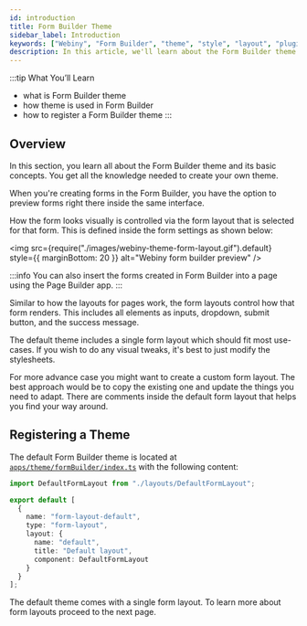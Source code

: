 ```yaml
---
id: introduction
title: Form Builder Theme
sidebar_label: Introduction
keywords: ["Webiny", "Form Builder", "theme", "style", "layout", "plugin"]
description: In this article, we'll learn about the Form Builder theme
---
```


<!-- Always include this section on top of the page. -->

:::tip What You’ll Learn
- what is Form Builder theme
- how theme is used in Form Builder
- how to register a Form Builder theme
:::

## Overview

In this section, you learn all about the Form Builder theme and its basic concepts. You get all the knowledge needed to create your own theme.

When you're creating forms in the Form Builder, you have the option to preview forms right there inside the same interface.

How the form looks visually is controlled via the form layout that is selected for that form. This is defined inside the form settings as shown below:

<!-- vale off -->

<img
  src={require("./images/webiny-theme-form-layout.gif").default}
  style={{ marginBottom: 20 }}
  alt="Webiny form builder preview"
/>

<!-- vale on -->


:::info
You can also insert the forms created in Form Builder into a page using the Page Builder app.
:::


Similar to how the layouts for pages work, the form layouts control how that form renders. This includes all elements as inputs, dropdown, submit button, and the success message.

The default theme includes a single form layout which should fit most use-cases. If you wish to do any visual tweaks, it's best to just modify the stylesheets.

For more advance case you might want to create a custom form layout. The best approach would be to copy the existing one and update the things you need to adapt. There are comments inside the default form layout that helps you find your way around.

## Registering a Theme
The default Form Builder theme is located at [`apps/theme/formBuilder/index.ts`](https://github.com/webiny/webiny-js/blob/next/apps/theme/formBuilder/index.ts) with the following content:

```ts title="apps/theme/formBuilder/index.ts"
import DefaultFormLayout from "./layouts/DefaultFormLayout";

export default [
  {
    name: "form-layout-default",
    type: "form-layout",
    layout: {
      name: "default",
      title: "Default layout",
      component: DefaultFormLayout
    }
  }
];
```

The default theme comes with a single form layout. To learn more about form layouts proceed to the next page.
